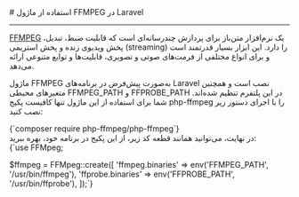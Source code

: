 

<Layout>
<Head>
<title>مستندات استفاده از ماژول FFMPEG در Laravel - لیارا</title>
</Head>
# استفاده از ماژول FFMPEG در Laravel
<hr className="mb-2" />

<a href="https://ffmpeg.org/" className="text-[#2196f3] ">FFMPEG</a> یک نرم‌افزار متن‌باز برای پردازش چندرسانه‌ای است که قابلیت ضبط، تبدیل، پخش ویدیوی زنده و پخش استریمی (streaming) را دارد. این ابزار بسیار قدرتمند است و برای انواع مختلفی از فرمت‌های صوتی و تصویری، قابلیت‌ها و توابع متنوعی ارائه می‌دهد. 

ماژول FFMPEG به‌صورت پیش‌فرض در برنامه‌های Laravel نصب است و همچنین متغیرهای محیطی <Important>FFMPEG_PATH</Important> و <Important>FFPROBE_PATH</Important> در این پلتفرم تنظیم شده‌اند. شما برای استفاده از این ماژول تنها کافیست پکیج <Important>php-ffmpeg</Important> را با اجرای دستور زیر نصب کنید:


<div className='h-2' />
<div dir='ltr'>
    <Highlight className="bash">
        {`composer require php-ffmpeg/php-ffmpeg`}        
    </Highlight>
</div>
<div className="h-2" />
در نهایت، می‌توانید همانند قطعه کد زیر، از این پکیج در برنامه خود، بهره ببرید:
<div className="h-2" />
<div dir='ltr'>
        <Highlight className="php">
            {`use FFMpeg;

$ffmpeg = FFMpeg::create([
    'ffmpeg.binaries' => env('FFMPEG_PATH', '/usr/bin/ffmpeg'),
    'ffprobe.binaries' => env('FFPROBE_PATH', '/usr/bin/ffprobe'),
]);`}
</Highlight>
</div>

<NextPage next="./use-ziggy"/>
</Layout>